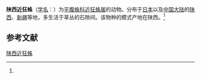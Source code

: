 {{Speciesbox
| name = 陕西近狂蛛
| status = 
| status_system = 
| image = 
| genus = Drassyllus
| species = shaanxiensis
| authority = (Platnick et Song, 1986)<ref name='id14329'>{{cite web| url =http://www.bioinfo.cn/db05/BjdwSpecies.php?action=view&id=14329| title =陕西近狂蛛| work =《中国动物物种编目数据库》| publisher =中国科学院微生物研究所| author =中国科学院动物研究所| accessdate =2009-04-28| deadurl =yes| archiveurl =https://web.archive.org/web/20160305010157/http://www.bioinfo.cn/db05/BjdwSpecies.php?action=view&id=14329| archivedate =2016-03-05}}</ref>
}}

'''陕西近狂蛛'''（[[学名|学名]]：{{lang|la|''Drassyllus shaanxiensis''}}）为[[平腹蛛科|平腹蛛科]][[近狂蛛属|近狂蛛属]]的动物。分布于[[日本|日本]]以及[[中国大陆|中国大陆]]的[[陕西|陕西]]、[[新疆|新疆]]等地，多生活于草丛的石隙间。该物种的模式产地在陕西。<ref name='id14329'/>

== 参考文献 ==
{{reflist}}

{{Wikispecies|Drassyllus shaanxiensis}}
{{Taxonbar|from=Q2914022}}

[[Category:近狂蛛属|陕西近狂蛛]]


{{蜘蛛小作品}}